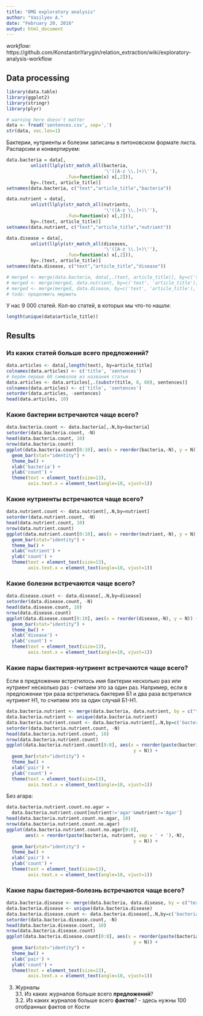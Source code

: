```yaml
---
title: "OMG exploratory analysis"
author: "Vasilyev A."
date: "February 20, 2016"
output: html_document
---
```

*workflow:* https://github.com/KonstantinYarygin/relation_extraction/wiki/exploratory-analysis-workflow

## Data processing
```r
library(data.table)
library(ggplot2)
library(stringr)
library(plyr)

# warning here doesn't matter
data <- fread('sentences.csv', sep=',')
str(data, vec.len=1)
```
Бактерии, нутриенты и болезни записаны в питоновском формате листа. Распарсим и конвертируем:
```r
data.bacteria = data[,
         unlist(llply(str_match_all(bacteria, 
                                    '\'([A-z \\.]+)\''), 
                      .fun=function(x) x[,2])),
         by=.(text, article_title)]
setnames(data.bacteria, c("text","article_title","bacteria"))

data.nutrient = data[,
         unlist(llply(str_match_all(nutrients, 
                                    '\'([A-z \\.]+)\''), 
                      .fun=function(x) x[,2])),
         by=.(text, article_title)]
setnames(data.nutrient, c("text","article_title","nutrient"))

data.disease = data[,
         unlist(llply(str_match_all(diseases, 
                                    '\'([A-z \\.]+)\''), 
                      .fun=function(x) x[,2])),
         by=.(text, article_title)]
setnames(data.disease, c("text","article_title","disease"))

# merged <- merge(data.bacteria, data[,.(text, article_title)], by=c('text', 'article_title'), all=TRUE)
# merged <- merge(merged, data.nutrient, by=c('text', 'article_title'), all=TRUE)
# merged <- merge(merged, data.disease, by=c('text', 'article_title'), all=TRUE)
# todo: продолжить мержить
```

У нас 9 000 статей. Кол-во статей, в которых мы что-то нашли:
```r
length(unique(data$article_title))
```

## Results

### Из каких статей больше всего предложений?
```r
data.articles <- data[,length(text), by=article_title]
colnames(data.articles) <- c('title', 'sentences')
# берём первые 60 символов из названия статьи
data.articles <- data.articles[,.(substr(title, 0, 60), sentences)]
colnames(data.articles) <- c('title', 'sentences')
setorder(data.articles, -sentences)
head(data.articles, 10)
```

### Какие бактерии встречаются чаще всего?  
``` r
data.bacteria.count <- data.bacteria[,.N,by=bacteria]
setorder(data.bacteria.count, -N)
head(data.bacteria.count, 10)
nrow(data.bacteria.count)
ggplot(data.bacteria.count[0:10], aes(x = reorder(bacteria,-N), y = N)) + 
  geom_bar(stat="identity") + 
  theme_bw() + 
  xlab('bacteria') + 
  ylab('count') + 
  theme(text = element_text(size=13), 
        axis.text.x = element_text(angle=10, vjust=1))
```

### Какие нутриенты встречаются чаще всего?  

```r
data.nutrient.count <- data.nutrient[,.N,by=nutrient]
setorder(data.nutrient.count, -N)
head(data.nutrient.count, 10)
nrow(data.nutrient.count)
ggplot(data.nutrient.count[0:10], aes(x = reorder(nutrient,-N), y = N)) + 
  geom_bar(stat="identity") + 
  theme_bw() + 
  xlab('nutrient') + 
  ylab('count') + 
  theme(text = element_text(size=13), 
        axis.text.x = element_text(angle=10, vjust=1))
```

### Какие болезни встречаются чаще всего?  
```r
data.disease.count <- data.disease[,.N,by=disease]
setorder(data.disease.count, -N)
head(data.disease.count, 10)
nrow(data.disease.count)
ggplot(data.disease.count[0:10], aes(x = reorder(disease,-N), y = N)) + 
  geom_bar(stat="identity") + 
  theme_bw() + 
  xlab('disease') + 
  ylab('count') + 
  theme(text = element_text(size=13), 
        axis.text.x = element_text(angle=10, vjust=1))
```

### Какие пары бактерия-нутриент встречаются чаще всего?  

Если в предложении встретилось имя бактерии несколько раз или нутриент несколько раз - считаем это за один раз. Например, если в предложении три раза встретилась бактерия Б1 и два раза встретился нутриент Н1, то считаем это за один случай Б1-Н1.
```r
data.bacteria.nutrient <- merge(data.bacteria, data.nutrient, by = c("text","article_title"))
data.bacteria.nutrient <- unique(data.bacteria.nutrient)
data.bacteria.nutrient.count <- data.bacteria.nutrient[,.N,by=c('bacteria','nutrient')]
setorder(data.bacteria.nutrient.count, -N)
head(data.bacteria.nutrient.count, 10)
nrow(data.bacteria.nutrient.count)
ggplot(data.bacteria.nutrient.count[0:8], aes(x = reorder(paste(bacteria,nutrient,sep = ' + '),-N), 
                                               y = N)) + 
  geom_bar(stat="identity") + 
  theme_bw() + 
  xlab('pair') + 
  ylab('count') + 
  theme(text = element_text(size=13), 
        axis.text.x = element_text(angle=10, vjust=1))
```

Без агара:

```r
data.bacteria.nutrient.count.no.agar = 
  data.bacteria.nutrient.count[nutrient!='agar'&nutrient!='Agar']
head(data.bacteria.nutrient.count.no.agar, 10)
nrow(data.bacteria.nutrient.count.no.agar)
ggplot(data.bacteria.nutrient.count.no.agar[0:8], 
       aes(x = reorder(paste(bacteria, nutrient, sep = ' + '),-N), 
                                               y = N)) + 
  geom_bar(stat="identity") + 
  theme_bw() + 
  xlab('pair') + 
  ylab('count') + 
  theme(text = element_text(size=13), 
        axis.text.x = element_text(angle=10, vjust=1))
```

### Какие пары бактерия-болезнь встречаются чаще всего?  
```r
data.bacteria.disease <- merge(data.bacteria, data.disease, by = c("text","article_title"))
data.bacteria.disease <- unique(data.bacteria.disease)
data.bacteria.disease.count <- data.bacteria.disease[,.N,by=c('bacteria','disease')]
setorder(data.bacteria.disease.count, -N)
head(data.bacteria.disease.count, 10)
nrow(data.bacteria.disease.count)
ggplot(data.bacteria.disease.count[0:8], aes(x = reorder(paste(bacteria,disease,sep = ' + '),-N), 
                                               y = N)) + 
  geom_bar(stat="identity") + 
  theme_bw() + 
  xlab('pair') + 
  ylab('count') + 
  theme(text = element_text(size=13), 
        axis.text.x = element_text(angle=10, vjust=1))
```

3. Журналы  
3.1. Из каких журналов больше всего **предложений**?  
3.2. Из каких журналов больше всего **фактов**? - здесь нужны 100 отобранных фактов от Кости
